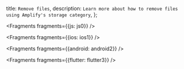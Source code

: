   title: `Remove files`,
  description: `Learn more about how to remove files using Amplify's storage category`,
};


<Fragments fragments={{js: js0}} />


<Fragments fragments={{ios: ios1}} />


<Fragments fragments={{android: android2}} />


<Fragments fragments={{flutter: flutter3}} />